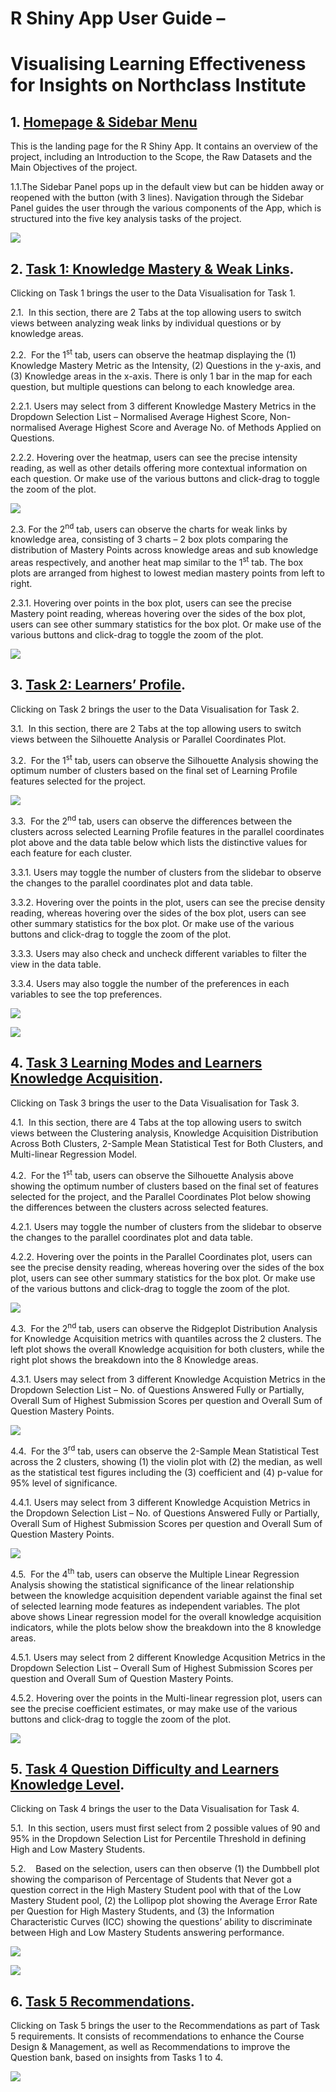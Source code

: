 # R Shiny App User Guide –

# Visualising Learning Effectiveness for Insights on Northclass Institute

## 1. [Homepage & Sidebar Menu]{.underline}

This is the landing page for the R Shiny App. It contains an overview of the project, including an Introduction to the Scope, the Raw Datasets and the Main Objectives of the project.

1.1.The Sidebar Panel pops up in the default view but can be hidden away or reopened with the button (with 3 lines). Navigation through the Sidebar Panel guides the user through the various components of the App, which is structured into the five key analysis tasks of the project.

![](images/截屏2024-06-30%2021.32.45.png)

## 2. [Task 1: Knowledge Mastery & Weak Links]{.underline}.

Clicking on Task 1 brings the user to the Data Visualisation for Task 1.

2.1.  In this section, there are 2 Tabs at the top allowing users to switch views between analyzing weak links by individual questions or by knowledge areas.

2.2.  For the 1^st^ tab, users can observe the heatmap displaying the (1) Knowledge Mastery Metric as the Intensity, (2) Questions in the y-axis, and (3) Knowledge areas in the x-axis. There is only 1 bar in the map for each question, but multiple questions can belong to each knowledge area.

2.2.1. Users may select from 3 different Knowledge Mastery Metrics in the Dropdown Selection List – Normalised Average Highest Score, Non-normalised Average Highest Score and Average No. of Methods Applied on Questions.

2.2.2. Hovering over the heatmap, users can see the precise intensity reading, as well as other details offering more contextual information on each question. Or make use of the various buttons and click-drag to toggle the zoom of the plot.

![](images/截屏2024-06-30%2021.35.03.png)

2.3. For the 2^nd^ tab, users can observe the charts for weak links by knowledge area, consisting of 3 charts – 2 box plots comparing the distribution of Mastery Points across knowledge areas and sub knowledge areas respectively, and another heat map similar to the 1^st^ tab. The box plots are arranged from highest to lowest median mastery points from left to right.

2.3.1. Hovering over points in the box plot, users can see the precise Mastery point reading, whereas hovering over the sides of the box plot, users can see other summary statistics for the box plot. Or make use of the various buttons and click-drag to toggle the zoom of the plot.

![](images/截屏2024-06-30%2021.35.31.png)

## 3. [Task 2: Learners’ Profile]{.underline}.

Clicking on Task 2 brings the user to the Data Visualisation for Task 2.

3.1.  In this section, there are 2 Tabs at the top allowing users to switch views between the Silhouette Analysis or Parallel Coordinates Plot.

3.2.  For the 1^st^ tab, users can observe the Silhouette Analysis showing the optimum number of clusters based on the final set of Learning Profile features selected for the project.

![](images/截屏2024-06-30%2021.38.27.png)

3.3.  For the 2^nd^ tab, users can observe the differences between the clusters across selected Learning Profile features in the parallel coordinates plot above and the data table below which lists the distinctive values for each feature for each cluster.

3.3.1. Users may toggle the number of clusters from the slidebar to observe the changes to the parallel coordinates plot and data table.

3.3.2. Hovering over the points in the plot, users can see the precise density reading, whereas hovering over the sides of the box plot, users can see other summary statistics for the box plot. Or make use of the various buttons and click-drag to toggle the zoom of the plot.

3.3.3. Users may also check and uncheck different variables to filter the view in the data table.

3.3.4. Users may also toggle the number of the preferences in each variables to see the top preferences.

![](images/截屏2024-06-30%2021.39.13.png)

![](images/截屏2024-06-30%2021.39.29.png)

## 4. [Task 3 Learning Modes and Learners Knowledge Acquisition]{.underline}.

Clicking on Task 3 brings the user to the Data Visualisation for Task 3.

4.1.  In this section, there are 4 Tabs at the top allowing users to switch views between the Clustering analysis, Knowledge Acquisition Distribution Across Both Clusters, 2-Sample Mean Statistical Test for Both Clusters, and Multi-linear Regression Model.

4.2.  For the 1^st^ tab, users can observe the Silhouette Analysis above showing the optimum number of clusters based on the final set of features selected for the project, and the Parallel Coordinates Plot below showing the differences between the clusters across selected features.

4.2.1. Users may toggle the number of clusters from the slidebar to observe the changes to the parallel coordinates plot and data table.

4.2.2. Hovering over the points in the Parallel Coordinates plot, users can see the precise density reading, whereas hovering over the sides of the box plot, users can see other summary statistics for the box plot. Or make use of the various buttons and click-drag to toggle the zoom of the plot.

![](images/截屏2024-06-30%2021.40.31.png)

4.3.  For the 2^nd^ tab, users can observe the Ridgeplot Distribution Analysis for Knowledge Acquisition metrics with quantiles across the 2 clusters. The left plot shows the overall Knowledge acquisition for both clusters, while the right plot shows the breakdown into the 8 Knowledge areas.

4.3.1. Users may select from 3 different Knowledge Acquistion Metrics in the Dropdown Selection List – No. of Questions Answered Fully or Partially, Overall Sum of Highest Submission Scores per question and Overall Sum of Question Mastery Points.

![](images/截屏2024-06-30%2021.41.00.png)

4.4.  For the 3^rd^ tab, users can observe the 2-Sample Mean Statistical Test across the 2 clusters, showing (1) the violin plot with (2) the median, as well as the statistical test figures including the (3) coefficient and (4) p-value for 95% level of significance.

4.4.1. Users may select from 3 different Knowledge Acquistion Metrics in the Dropdown Selection List – No. of Questions Answered Fully or Partially, Overall Sum of Highest Submission Scores per question and Overall Sum of Question Mastery Points.

![](images/截屏2024-06-30%2021.41.39.png)

4.5.  For the 4^th^ tab, users can observe the Multiple Linear Regression Analysis showing the statistical significance of the linear relationship between the knowledge acquisition dependent variable against the final set of selected learning mode features as independent variables. The plot above shows Linear regression model for the overall knowledge acquisition indicators, while the plots below show the breakdown into the 8 knowledge areas.

4.5.1. Users may select from 2 different Knowledge Acqusition Metrics in the Dropdown Selection List – Overall Sum of Highest Submission Scores per question and Overall Sum of Question Mastery Points.

4.5.2. Hovering over the points in the Multi-linear regression plot, users can see the precise coefficient estimates, or may make use of the various buttons and click-drag to toggle the zoom of the plot.

![](images/截屏2024-06-30%2021.42.06.png)

## 5. [Task 4 Question Difficulty and Learners Knowledge Level]{.underline}.

Clicking on Task 4 brings the user to the Data Visualisation for Task 4.

5.1.  In this section, users must first select from 2 possible values of 90 and 95% in the Dropdown Selection List for Percentile Threshold in defining High and Low Mastery Students.

5.2.    Based on the selection, users can then observe (1) the Dumbbell plot showing the comparison of Percentage of Students that Never got a question correct in the High Mastery Student pool with that of the Low Mastery Student pool, (2) the Lollipop plot showing the Average Error Rate per Question for High Mastery Students, and (3) the Information Characteristic Curves (ICC) showing the questions’ ability to discriminate between High and Low Mastery Students answering performance.

![](images/截屏2024-06-30%2021.43.05.png)

![](images/截屏2024-06-30%2021.43.40.png)

## 6. [Task 5 Recommendations]{.underline}.

Clicking on Task 5 brings the user to the Recommendations as part of Task 5 requirements. It consists of recommendations to enhance the Course Design & Management, as well as Recommendations to improve the Question bank, based on insights from Tasks 1 to 4.

![](images/截屏2024-06-30%2021.44.32.png)
